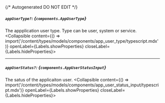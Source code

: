 {/* Autogenerated DO NOT EDIT  */}

##### `appUserType?`: *{`components.AppUserType`}*
The appplication user type. Type can be user, system or service.
<Collapsible content={() => import('/content/types/models/components/app_user_type/typescript.mdx')} openLabel={Labels.showProperties} closeLabel={Labels.hideProperties}>
</Collapsible>

---
##### `appUserStatus?`: *{`components.AppUserStatusInput`}*
The satus of the applicaiton user.
<Collapsible content={() => import('/content/types/models/components/app_user_status_input/typescript.mdx')} openLabel={Labels.showProperties} closeLabel={Labels.hideProperties}>
</Collapsible>


